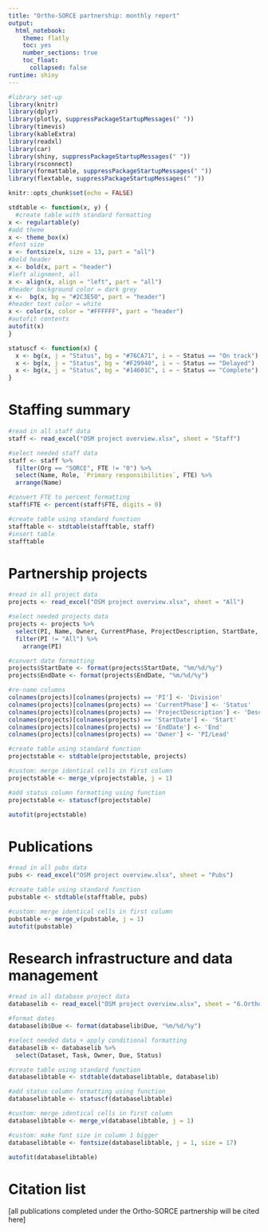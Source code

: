 ```yaml
---
title: "Ortho-SORCE partnership: monthly report"
output: 
  html_notebook:
    theme: flatly
    toc: yes
    number_sections: true
    toc_float:
      collapsed: false
runtime: shiny
---
```

```r
#library set-up
library(knitr)
library(dplyr)
library(plotly, suppressPackageStartupMessages(" "))
library(timevis)
library(kableExtra)
library(readxl)
library(car)
library(shiny, suppressPackageStartupMessages(" "))
library(rsconnect)
library(formattable, suppressPackageStartupMessages(" "))
library(flextable, suppressPackageStartupMessages(" "))

knitr::opts_chunk$set(echo = FALSE)
```

```r
stdtable <- function(x, y) {
  #create table with standard formatting
x <- regulartable(y)
#add theme
x <- theme_box(x)
#font size
x <- fontsize(x, size = 13, part = "all")
#bold header
x <- bold(x, part = "header")
#left alignment, all
x <- align(x, align = "left", part = "all")
#header background color = dark grey
x <-  bg(x, bg = "#2C3E50", part = "header")
#header text color = white
x <- color(x, color = "#FFFFFF", part = "header")
#autofit contents
autofit(x)
}
```

```r
statuscf <- function(x) {
  x <- bg(x, j = "Status", bg = "#76CA71", i = ~ Status == "On track")
  x <- bg(x, j = "Status", bg = "#F29940", i = ~ Status == "Delayed")
  x <- bg(x, j = "Status", bg = "#14601C", i = ~ Status == "Complete")
}
```


# Staffing summary

```r
#read in all staff data
staff <- read_excel("OSM project overview.xlsx", sheet = "Staff") 

#select needed staff data
staff <- staff %>% 
  filter(Org == "SORCE", FTE != "0") %>% 
  select(Name, Role, `Primary responsibilities`, FTE) %>% 
  arrange(Name)

#convert FTE to percent formatting
staff$FTE <- percent(staff$FTE, digits = 0)

#create table using standard function 
stafftable <- stdtable(stafftable, staff)
#insert table 
stafftable
```

# Partnership projects

```r
#read in all project data
projects <- read_excel("OSM project overview.xlsx", sheet = "All")

#select needed projects data
projects <- projects %>% 
  select(PI, Name, Owner, CurrentPhase, ProjectDescription, StartDate, EndDate, Type) %>% 
  filter(PI != "All") %>% 
    arrange(PI)

#convert date formatting 
projects$StartDate <- format(projects$StartDate, "%m/%d/%y")
projects$EndDate <- format(projects$EndDate, "%m/%d/%y")

#re-name columns
colnames(projects)[colnames(projects) == 'PI'] <- 'Division'
colnames(projects)[colnames(projects) == 'CurrentPhase'] <- 'Status'
colnames(projects)[colnames(projects) == 'ProjectDescription'] <- 'Description'
colnames(projects)[colnames(projects) == 'StartDate'] <- 'Start'
colnames(projects)[colnames(projects) == 'EndDate'] <- 'End'
colnames(projects)[colnames(projects) == 'Owner'] <- 'PI/Lead'

#create table using standard function 
projectstable <- stdtable(projectstable, projects)

#custom: merge identical cells in first column
projectstable <- merge_v(projectstable, j = 1)

#add status column formatting using function
projectstable <- statuscf(projectstable)

autofit(projectstable)

```

# Publications 

```r
#read in all pubs data
pubs <- read_excel("OSM project overview.xlsx", sheet = "Pubs")

#create table using standard function 
pubstable <- stdtable(stafftable, pubs)

#custom: merge identical cells in first column
pubstable <- merge_v(pubstable, j = 1)
autofit(pubstable)
```

# Research infrastructure and data management 
```r
#read in all database project data
databaselib <- read_excel("OSM project overview.xlsx", sheet = "6.Ortho dataset library")

#format dates
databaselib$Due <- format(databaselib$Due, "%m/%d/%y")

#select needed data + apply conditional formatting
databaselib <- databaselib %>% 
  select(Dataset, Task, Owner, Due, Status)

#create table using standard function 
databaselibtable <- stdtable(databaselibtable, databaselib)

#add status column formatting using function
databaselibtable <- statuscf(databaselibtable)

#custom: merge identical cells in first column
databaselibtable <- merge_v(databaselibtable, j = 1)

#custom: make font size in column 1 bigger
databaselibtable <- fontsize(databaselibtable, j = 1, size = 17)

autofit(databaselibtable)
```

# Citation list
[all publications completed under the Ortho-SORCE partnership will be cited here]
